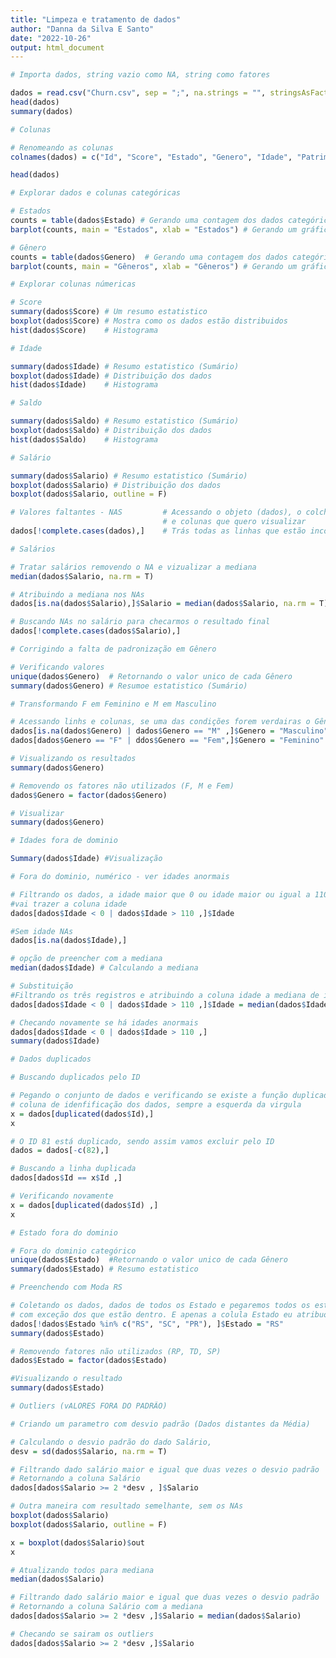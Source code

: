 ```yaml
---
title: "Limpeza e tratamento de dados"
author: "Danna da Silva E Santo"
date: "2022-10-26"
output: html_document
---
```


```r
# Importa dados, string vazio como NA, string como fatores

dados = read.csv("Churn.csv", sep = ";", na.strings = "", stringsAsFactors = T)
head(dados)
summary(dados)
```

```r
# Colunas 

# Renomeando as colunas 
colnames(dados) = c("Id", "Score", "Estado", "Genero", "Idade", "Patrimonio", "Saldo", "Produtos", "TemCartCredito", "Ativo", "Salario", "Saiu")

head(dados)
```

```r
# Explorar dados e colunas categóricas 

# Estados
counts = table(dados$Estado) # Gerando uma contagem dos dados categóricos (table cria um sumário)
barplot(counts, main = "Estados", xlab = "Estados") # Gerando um gráfico de barras passando titulo e vaor 

# Gênero
counts = table(dados$Genero)  # Gerando uma contagem dos dados categóricos
barplot(counts, main = "Gêneros", xlab = "Gêneros") # Gerando um gráfico
```

```r
# Explorar colunas númericas 

# Score
summary(dados$Score) # Um resumo estatistico
boxplot(dados$Score) # Mostra como os dados estão distribuidos
hist(dados$Score)    # Histograma 
```

```r
# Idade

summary(dados$Idade) # Resumo estatistico (Sumário)
boxplot(dados$Idade) # Distribuição dos dados
hist(dados$Idade)    # Histograma 
```

```r
# Saldo

summary(dados$Saldo) # Resumo estatistico (Sumário)
boxplot(dados$Saldo) # Distribuição dos dados
hist(dados$Saldo)    # Histograma 
```

```r
# Salário

summary(dados$Salario) # Resumo estatistico (Sumário)
boxplot(dados$Salario) # Distribuição dos dados 
boxplot(dados$Salario, outline = F)
```

```r
# Valores faltantes - NAS         # Acessando o objeto (dados), o colchete define as linhas
                                  # e colunas que quero visualizar 
dados[!complete.cases(dados),]    # Trás todas as linhas que estão incompletas 
```

```r
# Salários

# Tratar salários removendo o NA e vizualizar a mediana
median(dados$Salario, na.rm = T)

# Atribuindo a mediana nos NAs
dados[is.na(dados$Salario),]$Salario = median(dados$Salario, na.rm = T)

# Buscando NAs no salário para checarmos o resultado final
dados[!complete.cases(dados$Salario),]

```

```r
# Corrigindo a falta de padronização em Gênero

# Verificando valores
unique(dados$Genero)  # Retornando o valor unico de cada Gênero
summary(dados$Genero) # Resumoe estatistico (Sumário)

# Transformando F em Feminino e M em Masculino

# Acessando linhs e colunas, se uma das condições forem verdairas o Gênero é subscrito
dados[is.na(dados$Genero) | dados$Genero == "M" ,]$Genero = "Masculino" 
dados[dados$Genero == "F" | ddos$Genero == "Fem",]$Genero = "Feminino"

# Visualizando os resultados
summary(dados$Genero)

# Removendo os fatores não utilizados (F, M e Fem)
dados$Genero = factor(dados$Genero)

# Visualizar
summary(dados$Genero)
```

```r
# Idades fora de dominio

Summary(dados$Idade) #Visualização

# Fora do dominio, numérico - ver idades anormais

# Filtrando os dados, a idade maior que 0 ou idade maior ou igual a 110 
#vai trazer a coluna idade
dados[dados$Idade < 0 | dados$Idade > 110 ,]$Idade

#Sem idade NAs
dados[is.na(dados$Idade),]

# opção de preencher com a mediana
median(dados$Idade) # Calculando a mediana 

# Substituição 
#Filtrando os três registros e atribuindo a coluna idade a mediana de idade
dados[dados$Idade < 0 | dados$Idade > 110 ,]$Idade = median(dados$Idade)

# Checando novamente se há idades anormais
dados[dados$Idade < 0 | dados$Idade > 110 ,]
summary(dados$Idade)
```

```r
# Dados duplicados 

# Buscando duplicados pelo ID 

# Pegando o conjunto de dados e verificando se existe a função duplicado passando a 
# coluna de idenfificação dos dados, sempre a esquerda da virgula
x = dados[duplicated(dados$Id),]
x

# O ID 81 está duplicado, sendo assim vamos excluir pelo ID
dados = dados[-c(82),]

# Buscando a linha duplicada
dados[dados$Id == x$Id ,]

# Verificando novamente 
x = dados[duplicated(dados$Id) ,]
x
```

```r
# Estado fora do dominio 

# Fora do dominio categórico 
unique(dados$Estado)  #Retornando o valor unico de cada Gênero
summary(dados$Estado) # Resumo estatistico

# Preenchendo com Moda RS

# Coletando os dados, dados de todos os Estado e pegaremos todos os estados 
# com exceção dos que estão dentro. E apenas a colula Estado eu atribuo o RS
dados[!dados$Estado %in% c("RS", "SC", "PR"), ]$Estado = "RS"
summary(dados$Estado)

# Removendo fatores não utilizados (RP, TD, SP)
dados$Estado = factor(dados$Estado)

#Visualizando o resultado
summary(dados$Estado)
```

```r
# Outliers (vALORES FORA DO PADRÃO)

# Criando um parametro com desvio padrão (Dados distantes da Média)

# Calculando o desvio padrão do dado Salário, 
desv = sd(dados$Salario, na.rm = T)

# Filtrando dado salário maior e igual que duas vezes o desvio padrão
# Retornando a coluna Salário
dados[dados$Salario >= 2 *desv , ]$Salario

# Outra maneira com resultado semelhante, sem os NAs
boxplot(dados$Salario)
boxplot(dados$Salario, outline = F)

x = boxplot(dados$Salario)$out
x

# Atualizando todos para mediana
median(dados$Salario)

# Filtrando dado salário maior e igual que duas vezes o desvio padrão
# Retornando a coluna Salário com a mediana
dados[dados$Salario >= 2 *desv ,]$Salario = median(dados$Salario)

# Checando se sairam os outliers
dados[dados$Salario >= 2 *desv ,]$Salario
```

